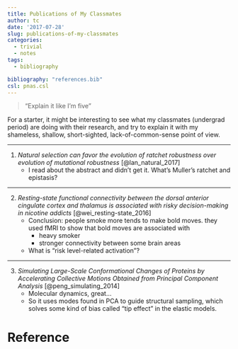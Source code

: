 ```yaml
---
title: Publications of My Classmates
author: tc
date: '2017-07-28'
slug: publications-of-my-classmates
categories:
  - trivial
  - notes
tags:
  - bibliography

bibliography: "references.bib"
csl: pnas.csl
---
```


> "Explain it like I'm five"

For a starter, it might be interesting to see what my classmates (undergrad period) are doing with their research, and try to explain it with my shameless, shallow, short-sighted, lack-of-common-sense point of view.



***

1. *Natural selection can favor the evolution of ratchet robustness over evolution of mutational robustness* [@lan_natural_2017]
    - I read about the abstract and didn't get it. What's Muller's ratchet and epistasis?
    
***

2. *Resting-state functional connectivity between the dorsal anterior cingulate cortex and thalamus is associated with risky decision-making in nicotine addicts* [@wei_resting-state_2016]
    - Conclusion: people smoke more tends to make bold moves. they used fMRI to show that bold moves are associated with 
        - heavy smoker
        - stronger connectivity between some brain areas
    - What is "risk level-related activation"?

***

3. *Simulating Large-Scale Conformational Changes of Proteins by Accelerating Collective Motions Obtained from Principal Component Analysis* [@peng_simulating_2014]
    - Molecular dynamics, great...
    - So it uses modes found in PCA to guide structural sampling, which solves some kind of bias called "tip effect" in the elastic models.

# Reference

